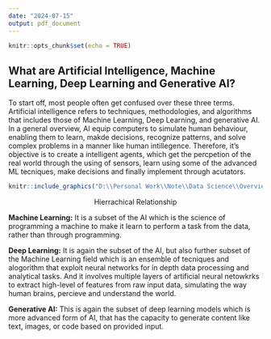 ```yaml
---
date: "2024-07-15"
output: pdf_document
---
```


```r
knitr::opts_chunk$set(echo = TRUE)
```

## What are Artificial Intelligence, Machine Learning, Deep Learning and Generative AI? 

To start off, most people often get confused over these three terms. Artificial intelligence refers to techniques, methodologies, and algorithms that includes those of Machine Learning, Deep Learning, and generative AI. In a general overview, AI equip computers to simulate human behaviour, enabling them to learn, makde decisions, recognize patterns, and solve complex problems in a manner like human intillegence. Therefore, it's objective is to create a intelligent agents, which get the percpetion of the real world through the using of sensors, learn using some of the advanced ML tecniques, make decisions and finally implement through acutators. 

```r
knitr::include_graphics("D:\\Personal Work\\Note\\Data Science\\Overview.png")
```
<center> Hierrachical Relationship</center>

__Machine Learning:__ It is a subset of the AI which is the science of programming a machine to make it learn to perform a task from the data, rather than through programming. 

__Deep Learning:__ It is again the subset of the AI, but also further subset of the Machine Learning field which is an ensemble of tecniques and alogorithm that exploit neural networks for in depth data processing and analytical tasks. And it involves multiple layers of artificial neural netowkrks to extract high-level of features from raw input data, simulating the way human brains, percieve and understand the world. 

__Generative AI:__ This is again the subset of deep learning models which is more advanced form of AI, that has the capacity to generate content like text, images, or code based on provided input.






